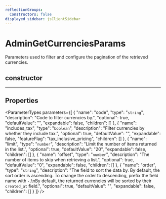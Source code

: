 ```yaml
---
reflectionGroups:
  Constructors: false
displayed_sidebar: jsClientSidebar
---
```



# AdminGetCurrenciesParams

Parameters used to filter and configure the pagination of the retrieved currencies.

## constructor

___

## Properties

<ParameterTypes parameters={[
  {
    "name": "code",
    "type": "`string`",
    "description": "Code to filter currencies by.",
    "optional": true,
    "defaultValue": "",
    "expandable": false,
    "children": []
  },
  {
    "name": "includes_tax",
    "type": "`boolean`",
    "description": "Filter currencies by whether they include tax.",
    "optional": true,
    "defaultValue": "",
    "expandable": false,
    "featureFlag": "tax_inclusive_pricing",
    "children": []
  },
  {
    "name": "limit",
    "type": "`number`",
    "description": "Limit the number of items returned in the list.",
    "optional": true,
    "defaultValue": "20",
    "expandable": false,
    "children": []
  },
  {
    "name": "offset",
    "type": "`number`",
    "description": "The number of items to skip when retrieving a list.",
    "optional": true,
    "defaultValue": "0",
    "expandable": false,
    "children": []
  },
  {
    "name": "order",
    "type": "`string`",
    "description": "The field to sort the data by. By default, the sort order is ascending. To change the order to descending, prefix the field name with `-`.\nBy default, the returned currencies will be sorted by their `created_at` field.",
    "optional": true,
    "defaultValue": "",
    "expandable": false,
    "children": []
  }
]} />
